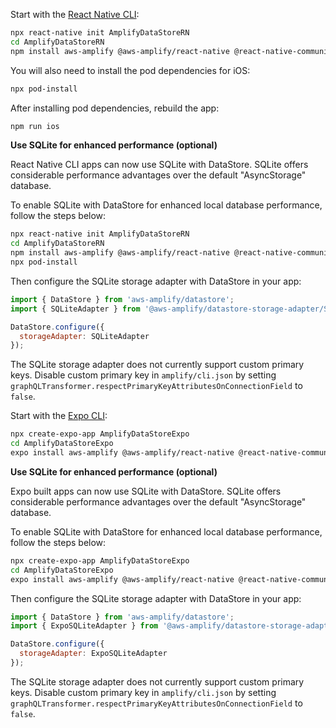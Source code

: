 <BlockSwitcher>
<Block name="React Native">

Start with the [React Native CLI](https://reactnative.dev/docs/getting-started):

```sh
npx react-native init AmplifyDataStoreRN
cd AmplifyDataStoreRN
npm install aws-amplify @aws-amplify/react-native @react-native-community/netinfo @react-native-async-storage/async-storage react-native-get-random-values @azure/core-asynciterator-polyfill
```

You will also need to install the pod dependencies for iOS:

```sh
npx pod-install
```

After installing pod dependencies, rebuild the app:

```sh
npm run ios
```

**Use SQLite for enhanced performance (optional)**

React Native CLI apps can now use SQLite with DataStore. SQLite offers considerable performance advantages over the default "AsyncStorage" database.

To enable SQLite with DataStore for enhanced local database performance, follow the steps below:

```sh
npx react-native init AmplifyDataStoreRN
cd AmplifyDataStoreRN
npm install aws-amplify @aws-amplify/react-native @react-native-community/netinfo @aws-amplify/datastore-storage-adapter react-native-sqlite-storage @react-native-async-storage/async-storage react-native-get-random-values @azure/core-asynciterator-polyfill
npx pod-install
```

Then configure the SQLite storage adapter with DataStore in your app:

```js
import { DataStore } from 'aws-amplify/datastore';
import { SQLiteAdapter } from '@aws-amplify/datastore-storage-adapter/SQLiteAdapter';

DataStore.configure({
  storageAdapter: SQLiteAdapter
});
```

<Callout>

The SQLite storage adapter does not currently support custom primary keys. Disable custom primary key in `amplify/cli.json` by setting `graphQLTransformer.respectPrimaryKeyAttributesOnConnectionField` to `false`.

</Callout>
</Block>
<Block name="Expo">

Start with the [Expo CLI](https://docs.expo.dev/):

```sh
npx create-expo-app AmplifyDataStoreExpo
cd AmplifyDataStoreExpo
expo install aws-amplify @aws-amplify/react-native @react-native-community/netinfo @aws-amplify/datastore-storage-adapter react-native-sqlite-storage @react-native-async-storage/async-storage react-native-get-random-values @azure/core-asynciterator-polyfill
```

**Use SQLite for enhanced performance (optional)**

Expo built apps can now use SQLite with DataStore. SQLite offers considerable performance advantages over the default "AsyncStorage" database.

To enable SQLite with DataStore for enhanced local database performance, follow the steps below:

```sh
npx create-expo-app AmplifyDataStoreExpo
cd AmplifyDataStoreExpo
expo install aws-amplify @aws-amplify/react-native @react-native-community/netinfo @aws-amplify/datastore-storage-adapter react-native-sqlite-storage @react-native-async-storage/async-storage react-native-get-random-values @azure/core-asynciterator-polyfill
```

Then configure the SQLite storage adapter with DataStore in your app:

```js
import { DataStore } from 'aws-amplify/datastore';
import { ExpoSQLiteAdapter } from '@aws-amplify/datastore-storage-adapter/ExpoSQLiteAdapter';

DataStore.configure({
  storageAdapter: ExpoSQLiteAdapter
});
```

<Callout>

The SQLite storage adapter does not currently support custom primary keys. Disable custom primary key in `amplify/cli.json` by setting `graphQLTransformer.respectPrimaryKeyAttributesOnConnectionField` to `false`.

</Callout>
</Block>
</BlockSwitcher>

